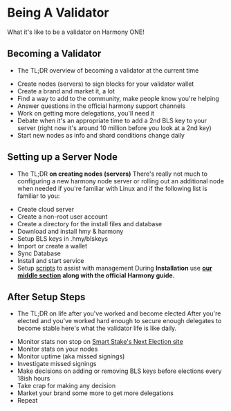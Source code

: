 # Being A Validator
What it's like to be a validator on Harmony ONE!
## Becoming a Validator
- The TL;DR overview of becoming a validator at the current time
* Create nodes (servers) to sign blocks for your validator wallet
* Create a brand and market it, a lot
* Find a way to add to the community, make people know you're helping
* Answer questions in the official harmony support channels
* Work on getting more delegations, you'll need it
* Debate when it's an appropriate time to add a 2nd BLS key to your server (right now it's around 10 million before you look at a 2nd key)
* Start new nodes as info and shard conditions change daily
## Setting up a Server Node
- The TL;DR **on creating nodes (servers)**
There's really not much to configuring a new harmony node server or rolling out an additional node when needed if you're familiar with Linux and if the following list is familiar to you:
* Create cloud server
* Create a non-root user account
* Create a directory for the install files and database
* Download and install hmy & harmony
* Setup BLS keys in .hmy/blskeys
* Import or create a wallet
* Sync Database
* Install and start service
* Setup [scripts](../../after-node-setup/validator-tools/scripts/) to assist with management
During **Installation** use [**our middle section**](/official) **along with the official Harmony guide.**
## After Setup Steps
- The TL;DR on life after you've worked and become elected
After you're elected and you've worked hard enough to secure enough delegates to become stable here's what the validator life is like daily.
* Monitor stats non stop on [Smart Stake's Next Election site](https://harmony.smartstake.io/election)
* Monitor stats on your nodes
* Monitor uptime (aka missed signings)
* Investigate missed signings
* Make decisions on adding or removing BLS keys before elections every 18ish hours
* Take crap for making any decision
* Market your brand some more to get more delegations
* Repeat